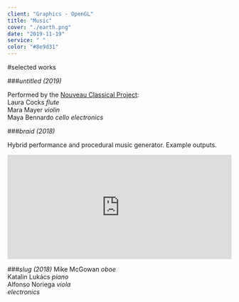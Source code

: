 ```yaml
---
client: "Graphics - OpenGL"
title: "Music"
cover: "./earth.png"
date: "2019-11-19"
service: " "
color: "#8e9d31"
---
```


#selected works

###*untitled (2019)*

Performed by the [Nouveau Classical Project](http://www.nouveauclassical.org/):\
Laura Cocks *flute*\
Mara Mayer *violin*\
Maya Bennardo *cello*
*electronics*






###*braid (2018)*

Hybrid performance and procedural music generator. Example outputs.
<iframe width="100%" height="235" src="https://clyp.it/yhfxoc4i/widget" frameborder="0"></iframe>




###*slug (2018)*
Mike McGowan *oboe*\
Katalin Lukács *piano*\
Alfonso Noriega *viola*\
*electronics*
